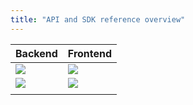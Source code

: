 ```yaml
---
title: "API and SDK reference overview"
---
```


| Backend                                                                         | Frontend                                                                                                |
| ------------------------------------------------------------------------------- | ------------------------------------------------------------------------------------------------------- |
| [ ![](/images/d96f126-Node.js_logo.svg) ](nodejs-sdk-reference) | [ ![](/images/d3fa46c-Unofficial_JavaScript_logo_2.svg.png) ](javascript-sdk-reference) |
| [ ![](/images/e088aed-image.png) ](graphql-api-reference)       | [ ![](/images/176351e-React-icon.svg.png) ](react-sdk-reference)                        |
| |                                                                               |                                                                                                         |